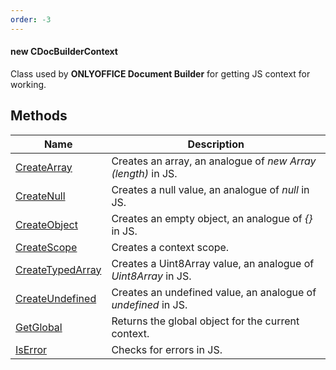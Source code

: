 ```yaml
---
order: -3
---
```

#### new CDocBuilderContext

Class used by **ONLYOFFICE Document Builder** for getting JS context for working.

## Methods

| Name                                                                                   | Description                                                    |
| -------------------------------------------------------------------------------------- | -------------------------------------------------------------- |
| [CreateArray](/docbuilder/integrationapi/com/cdocbuildercontext/createarray)           | Creates an array, an analogue of *new Array (length)* in JS.   |
| [CreateNull](/docbuilder/integrationapi/com/cdocbuildercontext/createnull)             | Creates a null value, an analogue of *null* in JS.             |
| [CreateObject](/docbuilder/integrationapi/com/cdocbuildercontext/createobject)         | Creates an empty object, an analogue of *{}* in JS.            |
| [CreateScope](/docbuilder/integrationapi/com/cdocbuildercontext/createscope)           | Creates a context scope.                                       |
| [CreateTypedArray](/docbuilder/integrationapi/com/cdocbuildercontext/createtypedarray) | Creates a Uint8Array value, an analogue of *Uint8Array* in JS. |
| [CreateUndefined](/docbuilder/integrationapi/com/cdocbuildercontext/createundefined)   | Creates an undefined value, an analogue of *undefined* in JS.  |
| [GetGlobal](/docbuilder/integrationapi/com/cdocbuildercontext/getglobal)               | Returns the global object for the current context.             |
| [IsError](/docbuilder/integrationapi/com/cdocbuildercontext/iserror)                   | Checks for errors in JS.                                       |
